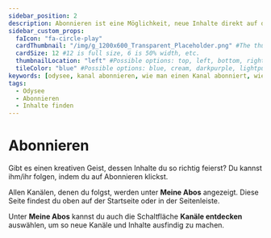 ---
sidebar_position: 2
description: Abonnieren ist eine Möglichkeit, neue Inhalte direkt auf deine Startseite zu bekommen.
sidebar_custom_props:
  faIcon: "fa-circle-play"
  cardThumbnail: "/img/g_1200x600_Transparent_Placeholder.png" #The thumbnail on the category card.
  cardSize: 12 #12 is full size, 6 is 50% width, etc.
  thumbnailLocation: "left" #Possible options: top, left, bottom, right, none
  tileColor: "blue" #Possible options: blue, cream, darkpurple, lightpurple, mauve, orange, pink, none
keywords: [odysee, kanal abonnieren, wie man einen Kanal abonniert, wie kann ich einen kanal abonnieren]
tags:
  - Odysee
  - Abonnieren
  - Inhalte finden
---

# Abonnieren

Gibt es einen kreativen Geist, dessen Inhalte du so richtig feierst? Du kannst ihm/ihr folgen, indem du auf Abonnieren klickst. 

Allen Kanälen, denen du folgst, werden unter **Meine Abos** angezeigt. Diese Seite findest du oben auf der Startseite oder in der Seitenleiste.

Unter **Meine Abos** kannst du auch die Schaltfläche **Kanäle entdecken** auswählen, um so neue Kanäle und Inhalte ausfindig zu machen. 
